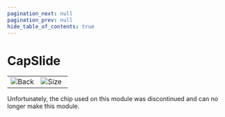 ```yaml
---
pagination_next: null
pagination_prev: null
hide_table_of_contents: true
---
```



# CapSlide

<table>
<td width='50%'>
    <img alt="Back" src="/img/catalog/capslide-1.png" />
</td>
<td width='50%'>
    <img alt="Size" src="/img/catalog/capslide-2.png" />
</td>
</table>


Unfortunately, the chip used on this module was discontinued and can no longer make this module.
